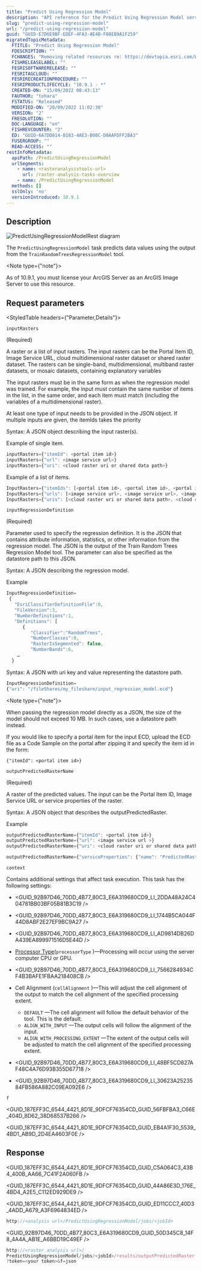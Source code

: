```yaml
---
title: "Predict Using Regression Model"
description: "API reference for the Predict Using Regression Model service available in ArcGIS Enterprise."
slug: "predict-using-regression-model"
url: "/predict-using-regression-model"
guid: "GUID-E7D6E9BF-EDEF-4FA3-AE4B-F08EB9A1F259"
migratedTopicMetadata:
  FTITLE: "Predict Using Regression Model"
  FDESCRIPTION: ""
  FCHANGES: "Removing related resources re: https://devtopia.esri.com/WebGIS/arcgis-rest-api-documentation/issues/191"
  FISHRELEASELABEL: ""
  FESRISOFTWARERELEASE: ""
  FESRITAGCLOUD: ""
  FESRIRECREATIONPROCEDURE: ""
  FESRIPRODUCTLIFECYCLE: "10.9.1 - *"
  CREATED-ON: "15/09/2022 08:43:13"
  FAUTHOR: "tohara"
  FSTATUS: "Released"
  MODIFIED-ON: "20/09/2022 11:02:38"
  VERSION: "2"
  FRESOLUTION: ""
  DOC-LANGUAGE: "en"
  FISHREVCOUNTER: "2"
  ED: "GUID-6A7DD814-B183-4AE3-B00C-D0AAFDFF2BA3"
  FUSERGROUP: ""
  READ-ACCESS: ""
restInfoMetadata:
  apiPath: /PredictUsingRegressionModel
  urlSegments:
    - name: <rasteranalysistools-url>
      url: /raster-analysis-tasks-overview
    - name: /PredictUsingRegressionModel
  methods: []
  sslOnly: 'no'
  versionIntroduced: 10.9.1
---
```



## Description

![PredictUsingRegressionModelRest diagram](./images/GUID-35D88856-4092-4422-B619-B498A2F2ABAE-web.png)

The `PredictUsingRegressionModel`  task predicts data values using the output from the `TrainRandomTreesRegressionModel`  tool.

<Note type={"note"}>

 As of 10.9.1, you must license your ArcGIS Server as an ArcGIS Image Server to use this resource.

</Note>

##  Request parameters 

<StyledTable headers={"Parameter,Details"}>

<StyledTableRow>

<StyledTableCell cellStyle="markdown">

`inputRasters` 

(Required)

</StyledTableCell>

<StyledTableCell cellStyle="markdown">

A raster or a list of input rasters. The input rasters can be the Portal Item ID, Image Service URL, cloud multidimensional raster dataset or shared raster dataset. The rasters can be single-band, multidimensional, multiband raster datasets, or mosaic datasets, containing explanatory variables

The input rasters must be in the same form as when the regression model was trained. For example, the input must contain the same number of items in the list, in the same order, and each item must match (including the variables of a multidimensional raster). 

At least one type of input needs to be provided in the JSON object. If multiple inputs are given, the itemIds takes the priority

Syntax: A JSON object describing the input raster(s).

Example of single item.

```javascript
inputRasters={"itemId": <portal item id>} 
inputRasters={"url": <image service url>} 
inputRasters={"uri": <cloud raster uri or shared data path>}
```

 

Example of a list of items.

```javascript
InputRasters={"itemIds": [<portal item id>, <portal item id>, <portal item id>]} 
InputRasters={"urls": [<image service url>, <image service url>, <image service url>]} 
InputRasters={"uris": [<cloud raster uri or shared data path>, <cloud raster uri or shared data path>]}
```

 

</StyledTableCell>

</StyledTableRow>

<StyledTableRow>

<StyledTableCell cellStyle="markdown">

`inputRegressionDefinition` 

(Required)

</StyledTableCell>

<StyledTableCell cellStyle="markdown">

Parameter used to specify the regression definition. It is the JSON that contains attribute information, statistics, or other information from the regression model. The JSON is the output of the Train Random Trees Regression Model tool. The parameter can also be specified as the datastore path to this JSON.

Syntax: A JSON describing the regression model.

Example

```javascript
InputRegressionDefinition=
 {
   "EsriClassifierDefinitionFile":0,
   "FileVersion":3,
   "NumberDefinitions":1,
   "Definitions": [
      {
         "Classifier":"RandomTrees",
         "NumberClasses":0,
         "RasterIsSegmented": false,
         "NumberBands":6,
    …
  }
```

 

Syntax: A JSON with uri key and value representing the datastore path.

```javascript
InputRegressionDefinition=
{"uri": "/fileShares/my_fileshare/input_regression_model.ecd"}
```

 

<Note type={"note"}>

When passing the regression model directly as a JSON, the size of the model should not exceed 10 MB. In such cases, use a datastore path instead.

If you would like to specify a portal item for the input ECD, upload the ECD file as a Code Sample on the portal after zipping it and specify the item id in the form:

`{"itemId": <portal item id>}` 

</Note>

</StyledTableCell>

</StyledTableRow>

<StyledTableRow>

<StyledTableCell cellStyle="markdown">

`outputPredictedRasterName` 

(Required)

</StyledTableCell>

<StyledTableCell cellStyle="markdown">

A raster of the predicted values. The input can be the Portal Item ID, Image Service URL or service properties of the raster.

Syntax: A JSON object that describes the outputPredictedRaster.

Example

```javascript
outputPredictedRasterName={"itemId": <portal item id>} 
outputPredictedRasterName={"url": <image service url >}
outputPredictedRasterName={"uri": <cloud raster uri or shared data path >}

outputPredictedRasterName={"serviceProperties": {"name": "PredictedRaster", "capabilities": "image, metadata"}} 
```

 

</StyledTableCell>

</StyledTableRow>

<StyledTableRow>

<StyledTableCell cellStyle="markdown">

`context` 

</StyledTableCell>

<StyledTableCell cellStyle="markdown">

Contains additional settings that affect task execution. This task has the following settings:

-   <GUID_92B97D46_70DD_4B77_80C3_E6A319680CD9_LI_2DDA48A24C404781BB03BF05B81B3C19 />
-   <GUID_92B97D46_70DD_4B77_80C3_E6A319680CD9_LI_1744B5CA044F44D8ABF2E27EF9BC9A27 />
-   <GUID_92B97D46_70DD_4B77_80C3_E6A319680CD9_LI_AD9814DB26DA439EA899971516D5E44D />
-   [Processor Type](/processor-type)(`processorType` )—Processing will occur using the server computer CPU or GPU.
-   <GUID_92B97D46_70DD_4B77_80C3_E6A319680CD9_LI_7566284934CF4B3BAFE1FBAA218408CB />
-   Cell Alignment (`cellAlignment` )—This will adjust the cell alignment of the output to match the cell alignment of the specified processing extent.

    -   `DEFAULT` —The cell alignment will follow the default behavior of the tool. This is the default.
    -   `ALIGN_WITH_INPUT` —The output cells will follow the alignment of the input.
    -   `ALIGN_WITH_PROCESSING_EXTENT` —The extent of the output cells will be adjusted to match the cell alignment of the specified processing extent.
-   <GUID_92B97D46_70DD_4B77_80C3_E6A319680CD9_LI_48BF5CD827AF48C4A76D93B355D67718 />
-   <GUID_92B97D46_70DD_4B77_80C3_E6A319680CD9_LI_30623A2523584FB586A882C09EA092E6 />

</StyledTableCell>

</StyledTableRow>

<StyledTableRow>

<StyledTableCell cellStyle="markdown">

`f` 

</StyledTableCell>

<StyledTableCell cellStyle="markdown">

<GUID_187EFF3C_6544_4421_8D1E_9DFCF76354CD_GUID_56FBFBA3_C66E_404D_8D62_38D68537B266 />

<GUID_187EFF3C_6544_4421_8D1E_9DFCF76354CD_GUID_EB4A1F30_5539_4BD1_AB9D_2D4EA4603F0E />

</StyledTableCell>

</StyledTableRow>

</StyledTable>

## Response

<GUID_187EFF3C_6544_4421_8D1E_9DFCF76354CD_GUID_C5A064C3_43B4_400B_AA66_7C41F2A060FB />

<GUID_187EFF3C_6544_4421_8D1E_9DFCF76354CD_GUID_44A86E3D_176E_4BD4_A2E5_C112ED929DE9 />

<GUID_187EFF3C_6544_4421_8D1E_9DFCF76354CD_GUID_ED11CCC7_40D3_4ADD_A679_A3F6964834ED />

```javascript
http://<analysis url>/PredictUsingRegressionModel/jobs/<jobId>
```

 

<GUID_92B97D46_70DD_4B77_80C3_E6A319680CD9_GUID_50D345C8_14F8_4A4A_AB1E_A6BBD19C49EF />

```javascript
http://<raster analysis url>/
PredictUsingRegressionModel/jobs/<jobId>/results/outputPredictedRaster
?token=<your token>&f=json
```

 
